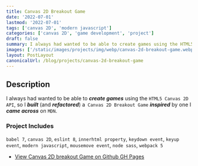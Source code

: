 ```yaml
---
title: Canvas 2D Breakout Game
date: '2022-07-01'
lastmod: '2022-07-01'
tags: ['canvas 2D', 'modern javascript']
categories: ['canvas 2D', 'game development', 'project']
draft: false
summary: I always had wanted to be able to create games using the HTML5 Canvas 2D API, so I built (and refactored) a Canvas 2D Breakout Game inspired by one I came across on MDN.
images: ['/static/images/projects/img/webp/canvas-2d-breakout-game.webp']
layout: PostLayout
canonicalUrl: /blog/projects/canvas-2d-breakout-game
---
```


## Description

I always had wanted to be able to **_create games_** using the `HTML5 Canvas 2D API`, so I **_built_** (and **_refactored_**) a` Canvas 2D Breakout Game` **_inspired_** by one I **_came across_** on `MDN`.

### Project Includes

`babel 7`, `canvas 2D`, `eslint 8`, `innerhtml property`, `keydown event`, `keyup event`, `modern javascript`, `mousemove event`, `node sass`, `webpack 5`

- [View Canvas 2D breakout Game on Github GH Pages](https://interglobalmedia.github.io/2d-breakout-game-mdn/)
